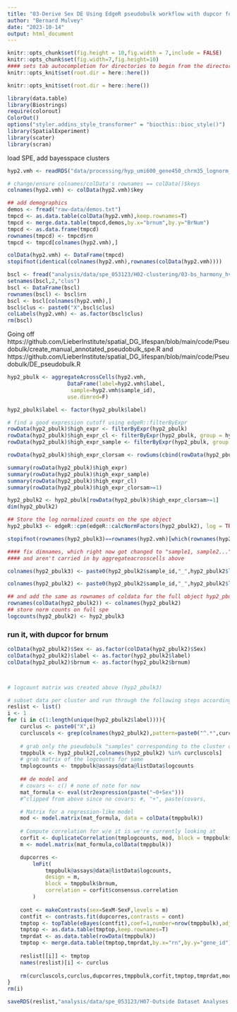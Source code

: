 ```yaml
---
title: "03-Derive Sex DE Using EdgeR pseudobulk workflow with dupcor for brnum ie spatial replicates"
author: "Bernard Mulvey"
date: "2023-10-14"
output: html_document
---
```




```r
knitr::opts_chunk$set(fig.height = 10,fig.width = 7,include = FALSE)
knitr::opts_chunk$set(fig.width=7,fig.height=10)
#### sets tab autocompletion for directories to begin from the directory containing the .Rproj session, instead of the script's directory if different
knitr::opts_knit$set(root.dir = here::here())

knitr::opts_knit$set(root.dir = here::here())

library(data.table)
library(Biostrings)
require(colorout)
ColorOut()
options("styler.addins_style_transformer" = "biocthis::bioc_style()")
library(SpatialExperiment)
library(scater)
library(scran)

```

load SPE, add bayesspace clusters
```r
hyp2.vmh <- readRDS("data/processing/hyp_umi600_gene450_chrm35_lognorm_D07-075_B1 crop 070223.RDS") 

# change/ensure colnames/colData's rownames == colData()$keys
colnames(hyp2.vmh) <- colData(hyp2.vmh)$key

## add demographics
demos <- fread("raw-data/demos.txt")
tmpcd <- as.data.table(colData(hyp2.vmh),keep.rownames=T)
tmpcd <- merge.data.table(tmpcd,demos,by.x="brnum",by.y="BrNum")
tmpcd <- as.data.frame(tmpcd)
rownames(tmpcd) <- tmpcd$rn
tmpcd <- tmpcd[colnames(hyp2.vmh),]

colData(hyp2.vmh) <- DataFrame(tmpcd) 
stopifnot(identical(colnames(hyp2.vmh),rownames(colData(hyp2.vmh))))

bscl <- fread("analysis/data/spe_053123/H02-clustering/03-bs_harmony_hvg1020_nnsvg1020_9-15-20-31_out/BSpace_Harmony_nnsvg10pctile_15.txt")
setnames(bscl,2,"clus")
bscl <- DataFrame(bscl)
rownames(bscl) <- bscl$rn
bscl <- bscl[colnames(hyp2.vmh),]
bscl$clus <- paste0("X",bscl$clus)
colLabels(hyp2.vmh) <- as.factor(bscl$clus)
rm(bscl)
```


Going off https://github.com/LieberInstitute/spatial_DG_lifespan/blob/main/code/Pseudobulk/create_manual_annotated_pseudobulk_spe.R and https://github.com/LieberInstitute/spatial_DG_lifespan/blob/main/code/Pseudobulk/DE_pseudobulk.R
```r
hyp2_pbulk <- aggregateAcrossCells(hyp2.vmh,
                   DataFrame(label=hyp2.vmh$label,
                    sample=hyp2.vmh$sample_id),
                   use.dimred=F)

hyp2_pbulk$label <- factor(hyp2_pbulk$label)

# find a good expression cutoff using edgeR::filterByExpr
rowData(hyp2_pbulk)$high_expr <- filterByExpr(hyp2_pbulk)
rowData(hyp2_pbulk)$high_expr_cl <- filterByExpr(hyp2_pbulk, group = hyp2_pbulk$label)
rowData(hyp2_pbulk)$high_expr_sample <- filterByExpr(hyp2_pbulk, group = hyp2_pbulk$sample)

rowData(hyp2_pbulk)$high_expr_clorsam <- rowSums(cbind(rowData(hyp2_pbulk)$high_expr_sample,rowData(hyp2_pbulk)$high_expr_cl))

summary(rowData(hyp2_pbulk)$high_expr)
summary(rowData(hyp2_pbulk)$high_expr_sample)
summary(rowData(hyp2_pbulk)$high_expr_cl)
summary(rowData(hyp2_pbulk)$high_expr_clorsam>=1)

hyp2_pbulk2 <- hyp2_pbulk[rowData(hyp2_pbulk)$high_expr_clorsam>=1]
dim(hyp2_pbulk2)

## Store the log normalized counts on the spe object
hyp2_pbulk3 <- edgeR::cpm(edgeR::calcNormFactors(hyp2_pbulk2), log = TRUE, prior.count = 0.1)

stopifnot(rownames(hyp2_pbulk3)==rownames(hyp2.vmh)[which(rownames(hyp2.vmh) %in% rownames(hyp2_pbulk3))])

#### fix dimnames, which right now got changed to "sample1, sample2...":
#### and aren't carried in by aggregateacrosscells above

colnames(hyp2_pbulk3) <- paste0(hyp2_pbulk2$sample_id,"_",hyp2_pbulk2$label)

colnames(hyp2_pbulk2) <- paste0(hyp2_pbulk2$sample_id,"_",hyp2_pbulk2$label)

## and add the same as rownames of coldata for the full object hyp2_pbulk2
rownames(colData(hyp2_pbulk2)) <- colnames(hyp2_pbulk2)
## store norm counts on full spe
logcounts(hyp2_pbulk2) <- hyp2_pbulk3
```


### run it, with dupcor for brnum
```r
colData(hyp2_pbulk2)$Sex <- as.factor(colData(hyp2_pbulk2)$Sex)
colData(hyp2_pbulk2)$label <- as.factor(hyp2_pbulk2$label)
colData(hyp2_pbulk2)$brnum <- as.factor(hyp2_pbulk2$brnum)



# logcount matrix was created above (hyp2_pbulk3)

# subset data per cluster and run through the following steps accordingly (since we have to input a plainol)
reslist <- list()
i <- 1
for (i in c(1:length(unique(hyp2_pbulk2$label)))){
    curclus <- paste0("X",i)
    curcluscols <- grep(colnames(hyp2_pbulk2),pattern=paste0("^.*",curclus,"$"),value=T)
    
    # grab only the pseudobulk "samples" corresponding to the cluster of present interest
    tmppbulk <- hyp2_pbulk2[,colnames(hyp2_pbulk2) %in% curcluscols]
    # grab matrix of the logcounts for same
    tmplogcounts <- tmppbulk@assays@data@listData$logcounts
    
    ## de model and 
    # covars <- c() # none of note for now
    mat_formula <- eval(str2expression(paste("~0+Sex")))
    #^clipped from above since no covars: #, "+", paste(covars,        collapse = " + "))))

    # Matrix for a regression-like model
    mod <- model.matrix(mat_formula, data = colData(tmppbulk))
    
    # Compute correlation for w/e it is we're currently looking at
    corfit <- duplicateCorrelation(tmplogcounts, mod, block = tmppbulk$brnum)
    m <- model.matrix(mat_formula,colData(tmppbulk))

    dupcorres <- 
        lmFit(
            tmppbulk@assays@data@listData$logcounts,
            design = m,
            block = tmppbulk$brnum,
            correlation = corfit$consensus.correlation
        )
    
    cont <- makeContrasts(sex=SexM-SexF,levels = m)
    contfit <- contrasts.fit(dupcorres,contrasts = cont)
    tmptop <- topTable(eBayes(contfit),coef=1,number=nrow(tmppbulk),adjust.method = "BH")
    tmptop <- as.data.table(tmptop,keep.rownames=T)
    tmprdat <- as.data.table(rowData(tmppbulk))
    tmptop <- merge.data.table(tmptop,tmprdat,by.x="rn",by.y="gene_id")
    
    reslist[[i]] <- tmptop
    names(reslist)[i] <- curclus
    
    rm(curcluscols,curclus,dupcorres,tmppbulk,corfit,tmptop,tmprdat,mod,m,tmplogcounts,cont,contfit)
}
rm(i)

saveRDS(reslist,"analysis/data/spe_053123/H07-Outside Dataset Analyses and Comparisons/03-sex DE results per BSpace15 domain w dupCor for spatial reps.RDS")
```
